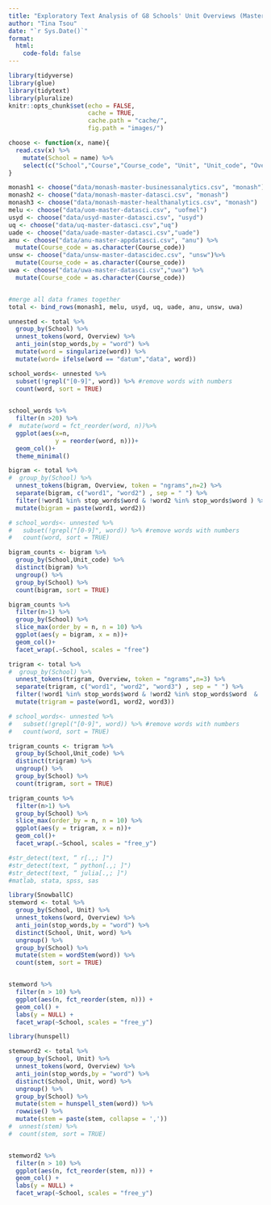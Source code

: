 ```yaml
---
title: "Exploratory Text Analysis of G8 Schools' Unit Overviews (Master Degrees)"
author: "Tina Tsou"
date: "`r Sys.Date()`"
format: 
  html: 
    code-fold: false
---
```



```r
library(tidyverse)
library(glue)
library(tidytext)
library(pluralize)
knitr::opts_chunk$set(echo = FALSE,
                      cache = TRUE,
                      cache.path = "cache/",
                      fig.path = "images/")

```

```r
choose <- function(x, name){
  read.csv(x) %>% 
    mutate(School = name) %>% 
    select(c("School","Course","Course_code", "Unit", "Unit_code", "Overview"))
}

monash1 <- choose("data/monash-master-businessanalytics.csv", "monash")
monash2 <- choose("data/monash-master-datasci.csv", "monash")
monash3 <- choose("data/monash-master-healthanalytics.csv", "monash")
melu <- choose("data/uom-master-datasci.csv", "uofmel")
usyd <- choose("data/usyd-master-datasci.csv", "usyd")
uq <- choose("data/uq-master-datasci.csv","uq")
uade <- choose("data/uade-master-datasci.csv","uade")
anu <- choose("data/anu-master-appdatasci.csv", "anu") %>% 
  mutate(Course_code = as.character(Course_code))
unsw <- choose("data/unsw-master-datascidec.csv", "unsw")%>% 
  mutate(Course_code = as.character(Course_code))
uwa <- choose("data/uwa-master-datasci.csv","uwa") %>% 
  mutate(Course_code = as.character(Course_code))


#merge all data frames together
total <- bind_rows(monash1, melu, usyd, uq, uade, anu, unsw, uwa)

```


```r
unnested <- total %>%
  group_by(School) %>% 
  unnest_tokens(word, Overview) %>% 
  anti_join(stop_words,by = "word") %>% 
  mutate(word = singularize(word)) %>% 
  mutate(word= ifelse(word == "datum","data", word))

school_words<- unnested %>% 
  subset(!grepl("[0-9]", word)) %>% #remove words with numbers
  count(word, sort = TRUE) 
  
```

```r
school_words %>% 
  filter(n >20) %>% 
#  mutate(word = fct_reorder(word, n))%>% 
  ggplot(aes(x=n,
             y = reorder(word, n)))+
  geom_col()+
  theme_minimal()
```

```r
bigram <- total %>%
#  group_by(School) %>% 
  unnest_tokens(bigram, Overview, token = "ngrams",n=2) %>% 
  separate(bigram, c("word1", "word2") , sep = " ") %>% 
  filter(!word1 %in% stop_words$word & !word2 %in% stop_words$word ) %>% 
  mutate(bigram = paste(word1, word2)) 

# school_words<- unnested %>% 
#   subset(!grepl("[0-9]", word)) %>% #remove words with numbers
#   count(word, sort = TRUE) 

bigram_counts <- bigram %>%
  group_by(School,Unit_code) %>% 
  distinct(bigram) %>% 
  ungroup() %>% 
  group_by(School) %>% 
  count(bigram, sort = TRUE)

bigram_counts %>%
  filter(n>1) %>% 
  group_by(School) %>% 
  slice_max(order_by = n, n = 10) %>% 
  ggplot(aes(y = bigram, x = n))+
  geom_col()+
  facet_wrap(.~School, scales = "free")
```


```r
trigram <- total %>%
#  group_by(School) %>% 
  unnest_tokens(trigram, Overview, token = "ngrams",n=3) %>% 
  separate(trigram, c("word1", "word2", "word3") , sep = " ") %>% 
  filter(!word1 %in% stop_words$word & !word2 %in% stop_words$word  & !word3 %in% stop_words$word ) %>% 
  mutate(trigram = paste(word1, word2, word3)) 

# school_words<- unnested %>% 
#   subset(!grepl("[0-9]", word)) %>% #remove words with numbers
#   count(word, sort = TRUE) 

trigram_counts <- trigram %>%
  group_by(School,Unit_code) %>% 
  distinct(trigram) %>% 
  ungroup() %>% 
  group_by(School) %>% 
  count(trigram, sort = TRUE)

trigram_counts %>%
  filter(n>1) %>% 
  group_by(School) %>% 
  slice_max(order_by = n, n = 10) %>% 
  ggplot(aes(y = trigram, x = n))+
  geom_col()+
  facet_wrap(.~School, scales = "free_y")
```

```r

#str_detect(text, “ r[.,; ]")
#str_detect(text, “ python[.,; ]")
#str_detect(text, “ julia[.,; ]")
#matlab, stata, spss, sas
```


```r
library(SnowballC)
stemword <- total %>%
  group_by(School, Unit) %>%
  unnest_tokens(word, Overview) %>%
  anti_join(stop_words,by = "word") %>% 
  distinct(School, Unit, word) %>% 
  ungroup() %>% 
  group_by(School) %>% 
  mutate(stem = wordStem(word)) %>%
  count(stem, sort = TRUE)


stemword %>% 
  filter(n > 10) %>% 
  ggplot(aes(n, fct_reorder(stem, n))) +
  geom_col() +
  labs(y = NULL) +
  facet_wrap(~School, scales = "free_y")
```

```r
library(hunspell)

stemword2 <- total %>%
  group_by(School, Unit) %>%
  unnest_tokens(word, Overview) %>%
  anti_join(stop_words,by = "word") %>% 
  distinct(School, Unit, word) %>% 
  ungroup() %>% 
  group_by(School) %>% 
  mutate(stem = hunspell_stem(word)) %>%
  rowwise() %>% 
  mutate(stem = paste(stem, collapse = ','))
#  unnest(stem) %>%
#  count(stem, sort = TRUE)


stemword2 %>% 
  filter(n > 10) %>% 
  ggplot(aes(n, fct_reorder(stem, n))) +
  geom_col() +
  labs(y = NULL) +
  facet_wrap(~School, scales = "free_y")
```


